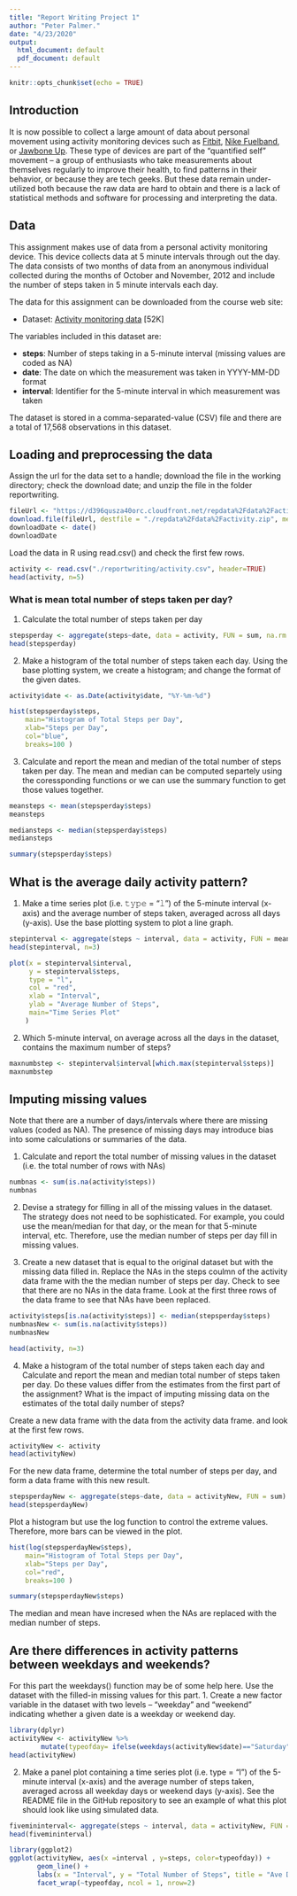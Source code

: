 ---
title: "Report Writing Project 1"
author: "Peter Palmer."
date: "4/23/2020"
output:
  html_document: default
  pdf_document: default
---

```{r setup, include=FALSE}
knitr::opts_chunk$set(echo = TRUE)
```

## Introduction

It is now possible to collect a large amount of data about personal movement using activity monitoring devices such as [Fitbit](https://www.fitbit.com/us/home), [Nike Fuelband](https://www.nike.com/help/a/why-cant-i-sync), or [Jawbone Up](https://www.jawbone.com/). These type of devices are part of the “quantified self” movement – a group of enthusiasts who take measurements about themselves regularly to improve their health, to find patterns in their behavior, or because they are tech geeks. But these data remain under-utilized both because the raw data are hard to obtain and there is a lack of statistical methods and software for processing and interpreting the data.

## Data 

This assignment makes use of data from a personal activity monitoring device. This device collects data at 5 minute intervals through out the day. The data consists of two months of data from an anonymous individual collected during the months of October and November, 2012 and include the number of steps taken in 5 minute intervals each day.

The data for this assignment can be downloaded from the course web site:

- Dataset: [Activity monitoring data](https://d396qusza40orc.cloudfront.net/repdata%2Fdata%2Factivity.zip) [52K]

The variables included in this dataset are:

- **steps**: Number of steps taking in a 5-minute interval (missing values are coded as NA)  
- **date**: The date on which the measurement was taken in YYYY-MM-DD format  
- **interval**: Identifier for the 5-minute interval in which measurement was taken  

The dataset is stored in a comma-separated-value (CSV) file and there are a total of 17,568 observations in this dataset.

## Loading and preprocessing the data


Assign the url for the data set to a handle; download the file in the working directory; check the download date; and 
unzip the file in the folder reportwriting.

```{r}
fileUrl <- "https://d396qusza40orc.cloudfront.net/repdata%2Fdata%2Factivity.zip"
download.file(fileUrl, destfile = "./repdata%2Fdata%2Factivity.zip", method ="curl")
downloadDate <- date()
downloadDate

```

Load the data in R using read.csv() and check the first few rows.

```{r}
activity <- read.csv("./reportwriting/activity.csv", header=TRUE)
head(activity, n=5)
```

### What is mean total number of steps taken per day? 

1. Calculate the total number of steps taken per day

```{r}
stepsperday <- aggregate(steps~date, data = activity, FUN = sum, na.rm = TRUE)
head(stepsperday)
```


2. Make a histogram of the total number of steps taken each day. Using the base plotting system, 
we create a histogram; and change the format of the given dates. 

```{r}
activity$date <- as.Date(activity$date, "%Y-%m-%d")

hist(stepsperday$steps, 
    main="Histogram of Total Steps per Day", 
    xlab="Steps per Day",
    col="blue",
    breaks=100 )
```

3. Calculate and report the mean and median of the total number of steps taken per day. The mean and median
can be computed separtely using the coressponding functions or we can use the summary function to get those values together. 

```{r}
meansteps <- mean(stepsperday$steps)
meansteps
```

```{r}
mediansteps <- median(stepsperday$steps)
mediansteps
```

```{r}
summary(stepsperday$steps)
```
## What is the average daily activity pattern?

1. Make a time series plot (i.e. 𝚝𝚢𝚙𝚎 = "𝚕") of the 5-minute interval (x-axis) and the average number of steps taken, averaged across all days (y-axis). Use the base plotting system to plot a line graph. 

```{r}
stepinterval <- aggregate(steps ~ interval, data = activity, FUN = mean, na.rm = TRUE)      
head(stepinterval, n=3)  

``` 

```{r}
plot(x = stepinterval$interval, 
     y = stepinterval$steps, 
     type = "l", 
     col = "red",
     xlab = "Interval",
     ylab = "Average Number of Steps",
     main="Time Series Plot"    
    )
```


2. Which 5-minute interval, on average across all the days in the dataset, contains the maximum number of steps?

```{r}
maxnumbstep <- stepinterval$interval[which.max(stepinterval$steps)]
maxnumbstep
```

## Imputing missing values

Note that there are a number of days/intervals where there are missing values (coded as NA). The presence of missing days may introduce bias into some calculations or summaries of the data.

1. Calculate and report the total number of missing values in the dataset (i.e. the total number of rows with NAs)

```{r}
numbnas <- sum(is.na(activity$steps))
numbnas
```
    
    
2. Devise a strategy for filling in all of the missing values in the dataset. The strategy does not need to be sophisticated. For example, you could use the mean/median for that day, or the mean for that 5-minute interval, etc. Therefore, use the median number of steps per day fill in missing values.  
    
3. Create a new dataset that is equal to the original dataset but with the missing data filled in. Replace the NAs in the steps coulmn of the activity data frame with the the median number of steps per day. Check to see that there are no NAs in the data frame. Look at the first three rows of the data frame to see that NAs have been replaced.  

```{r}
activity$steps[is.na(activity$steps)] <- median(stepsperday$steps)
numbnasNew <- sum(is.na(activity$steps))
numbnasNew
```

```{r}
head(activity, n=3)
```


4. Make a histogram of the total number of steps taken each day and Calculate and report the mean and median total number of steps taken per day. Do these values differ from the estimates from the first part of the assignment? What is the impact of imputing missing data on the estimates of the total daily number of steps?

Create a new data frame with the data from the activity data frame. and look at the first few rows. 

```{r}
activityNew <- activity
head(activityNew)
``` 

For the new data frame, determine the total number of steps per day, and form a data frame with this new result.

```{r}
stepsperdayNew <- aggregate(steps~date, data = activityNew, FUN = sum)
head(stepsperdayNew)

```

Plot a histogram but use the log function to control the extreme values. Therefore, more bars can be viewed in the plot. 

```{r}
hist(log(stepsperdayNew$steps), 
    main="Histogram of Total Steps per Day",   
    xlab="Steps per Day",  
    col="red",  
    breaks=100 )
```

```{r}
summary(stepsperdayNew$steps)
```
The median and mean have incresed when the NAs are replaced with the median number of steps. 


## Are there differences in activity patterns between weekdays and weekends?

For this part the weekdays() function may be of some help here. Use the dataset with the filled-in missing values for this part.
1. Create a new factor variable in the dataset with two levels – “weekday” and “weekend” indicating whether a given date is a weekday or weekend day.

```{r}
library(dplyr)
activityNew <- activityNew %>% 
        mutate(typeofday= ifelse(weekdays(activityNew$date)=="Saturday" | weekdays(activityNew$date)=="Sunday", "Weekend", "Weekday"))
head(activityNew)
```


2. Make a panel plot containing a time series plot (i.e. type = "l") of the 5-minute interval (x-axis) and the average number of steps taken, averaged across all weekday days or weekend days (y-axis). See the README file in the GitHub repository to see an example of what this plot should look like using simulated data.

```{r}
fivemininterval<- aggregate(steps ~ interval, data = activityNew, FUN = mean )
head(fivemininterval)
```



```{r}
library(ggplot2)
ggplot(activityNew, aes(x =interval , y=steps, color=typeofday)) +
       geom_line() +
       labs(x = "Interval", y = "Total Number of Steps", title = "Ave Daily Steps") +
       facet_wrap(~typeofday, ncol = 1, nrow=2)
```
